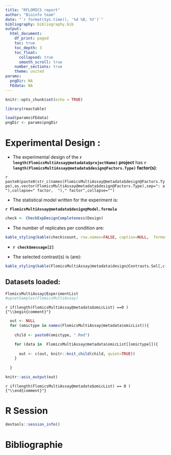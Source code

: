 ```yaml
---
title: "RFLOMICS report"
author: "Bioinfo team"
date: "`r format(Sys.time(), '%d %B, %Y')`"
bibliography: bibliography.bib
output: 
  html_document:
    df_print: paged
    toc: true
    toc_depth: 3
    toc_float:
      collapsed: true
      smooth_scroll: true
    number_sections: true
    theme: united
params: 
  pngDir: NA
  FEdata: NA
---
```



```r
knitr::opts_chunk$set(echo = TRUE)

```

```r
library(reactable)
```



```r

load(params$FEdata)
pngDir <- params$pngDir

```


# Experimental Design :


<!-- ## Sample sheet overview -->

<!-- ```{r Design, echo=FALSE, message=TRUE, warning=TRUE} -->
<!-- FlomicsMultiAssay@colData -->
<!-- ``` -->


* The experimental design of the  **`r length(FlomicsMultiAssay@metadata$projectName)` project** has **`r length(FlomicsMultiAssay@metadata$design@Factors.Type)` factor(s)**:  

`r paste0(paste0(str_c(names(FlomicsMultiAssay@metadata$design@Factors.Type),as.vector(FlomicsMultiAssay@metadata$design@Factors.Type),sep=": a "),collapse=" factor,  ")," factor",collapse="")`

* The statistical model written for the experiment is:  

**`r FlomicsMultiAssay@metadata$design@Model.formula`**


```r
check <- CheckExpDesignCompleteness(Design)
```

* The number of replicates per condition are:


```r
kable_styling(kable(check$count, row.names=FALSE, caption=NULL,  format="html"), font_size=12, full_width = F, position = "left")
```

* **`r check$message[2]`**

* The selected contrast(s) is (are):

```r
kable_styling(kable(FlomicsMultiAssay@metadata$design@Contrasts.Sel[,c(5,2:3)], row.names=FALSE, caption=NULL, format="html"), font_size=12,full_width = F, position = "left")
```

## Datasets loaded:

```r
FlomicsMultiAssay@ExperimentList
#upsetSamples(FlomicsMultiAssay)
```


`r if(length(FlomicsMultiAssay@metadata$omicList) ==0 ) {"\\begin{comment}"}`


```r

  out <- NULL
  for (omictype in names(FlomicsMultiAssay@metadata$omicList)){ 
    
    child <- paste0(omictype, ".Rmd")

    for (data in  FlomicsMultiAssay@metadata$omicList[[omictype]]){
      
      out <- c(out, knitr::knit_child(child, quiet=TRUE))  
    }
    
  }

knitr::asis_output(out)

```

`r if(length(FlomicsMultiAssay@metadata$omicList) == 0 ) {"\\end{comment}"}`

# R Session

```r
devtools::session_info()
```


# Bibliographie


